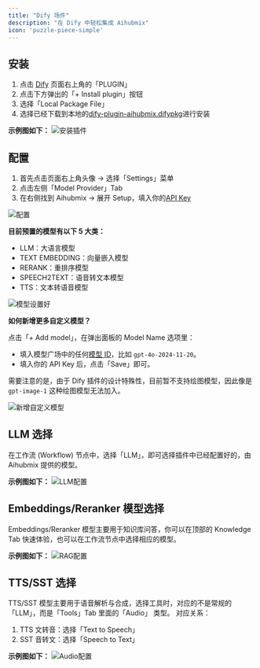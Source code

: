 ```yaml
---
title: "Dify 场件"
description: "在 Dify 中轻松集成 Aihubmix"
icon: 'puzzle-piece-simple'
---
```


## 安装

1. 点击 [Dify](https://cloud.dify.ai/apps) 页面右上角的「PLUGIN」
2. 点击下方弹出的「+ Install plugin」按钮
3. 选择「Local Package File」
4. 选择已经下载到本地的[dify-plugin-aihubmix.difypkg](https://www.resource.nestsound.cn/plugin/dify-plugin-aihubmix.difypkg)进行安装

**示例图如下：**
![安装插件](../media/InstallPlugin.png)  

## 配置
1. 首先点击页面右上角头像 → 选择「Settings」菜单
2. 点击左侧「Model Provider」Tab
3. 在右侧找到 Aihubmix → 展开 Setup，填入你的[API Key](https://aihubmix.com/token)

![配置](../media/DifySettings1.png)  

**目前预置的模型有以下 5 大类：**
- LLM：大语言模型
- TEXT EMBEDDING：向量嵌入模型
- RERANK：重排序模型
- SPEECH2TEXT：语音转文本模型
- TTS：文本转语音模型

![模型设置好](../media/DifyModelsSetting.png)  

**如何新增更多自定义模型？**

点击「+ Add model」，在弹出面板的 Model Name 选项里：
- 填入模型广场中的任何[模型 ID](https://aihubmix.com/models)，比如 `gpt-4o-2024-11-20`。
- 填入你的 API Key 后，点击「Save」即可。

需要注意的是，由于 Dify 插件的设计特殊性，目前暂不支持绘图模型，因此像是 `gpt-image-1` 这种绘图模型无法加入。

![新增自定义模型](../media/DifyAddModel.png)  

## LLM 选择

在工作流 (Workflow) 节点中，选择「LLM」，即可选择插件中已经配置好的，由 Aihubmix 提供的模型。

**示例图如下：**
![LLM配置](../media/LLMs.png)  

## Embeddings/Reranker 模型选择

Embeddings/Reranker 模型主要用于知识库问答，你可以在顶部的 Knowledge Tab 快速体验，也可以在工作流节点中选择相应的模型。

**示例图如下：**
![RAG配置](../media/DifyRAG.png)  

## TTS/SST 选择

TTS/SST 模型主要用于语音解析与合成，选择工具时，对应的不是常规的「LLM」，而是「Tools」Tab 里面的「Audio」 类型。
对应关系：
1. TTS 文转音：选择「Text to Speech」
2. SST 音转文：选择「Speech to Text」

**示例图如下：**
![Audio配置](../media/TTS-SST.png)